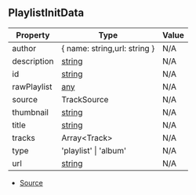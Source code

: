 ## PlaylistInitData

| Property | Type | Value |
| ----------- | ----------- | ----------- |
| author | \{ name: string,url: string } | N/A |
| description | [string](https://developer.mozilla.org/en-US/docs/Web/JavaScript/Reference/Global_Objects/String) | N/A |
| id | [string](https://developer.mozilla.org/en-US/docs/Web/JavaScript/Reference/Global_Objects/String) | N/A |
| rawPlaylist | [any](https://www.typescriptlang.org/docs/handbook/2/everyday-types.html#any) | N/A |
| source | TrackSource | N/A |
| thumbnail | [string](https://developer.mozilla.org/en-US/docs/Web/JavaScript/Reference/Global_Objects/String) | N/A |
| title | [string](https://developer.mozilla.org/en-US/docs/Web/JavaScript/Reference/Global_Objects/String) | N/A |
| tracks | Array\<Track> | N/A |
| type | 'playlist' \| 'album' | N/A |
| url | [string](https://developer.mozilla.org/en-US/docs/Web/JavaScript/Reference/Global_Objects/String) | N/A |


- [Source](https://github.com/Androz2091/discord-player/blob/cb6c009/packages/discord-player/src/types/types.ts#L262)